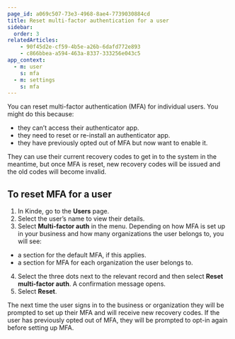 ```yaml
---
page_id: a069c507-73e3-4968-8ae4-7739030884cd
title: Reset multi-factor authentication for a user
sidebar:
  order: 3
relatedArticles:
    - 90f45d2e-cf59-4b5e-a26b-6dafd772e893
    - c866bbea-a594-463a-8337-333256e043c5
app_context:
  - m: user
    s: mfa
  - m: settings
    s: mfa
---
```


You can reset multi-factor authentication (MFA) for individual users. You might do this because:

- they can’t access their authenticator app.
- they need to reset or re-install an authenticator app.
- they have previously opted out of MFA but now want to enable it.

They can use their current recovery codes to get in to the system in the meantime, but once MFA is reset, new recovery codes will be issued and the old codes will become invalid.

## **To reset MFA for a user**

1. In Kinde, go to the **Users** page.
2. Select the user’s name to view their details. 
3. Select **Multi-factor auth** in the menu. Depending on how MFA is set up in your business and how many organizations the user belongs to, you will see:
  - a section for the default MFA, if this applies.
  - a section for MFA for each organization the user belongs to.
4. Select the three dots next to the relevant record and then select **Reset multi-factor auth**. A confirmation message opens.
4. Select **Reset**.

The next time the user signs in to the business or organization they will be prompted to set up their MFA and will receive new recovery codes. If the user has previously opted out of MFA, they will be prompted to opt-in again before setting up MFA.
